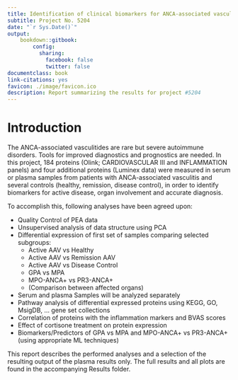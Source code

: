 ```yaml
---
title: Identification of clinical biomarkers for ANCA-associated vasculitis
subtitle: Project No. 5204
date: "`r Sys.Date()`"
output: 
    bookdown::gitbook:
        config:
          sharing:
            facebook: false
            twitter: false
documentclass: book
link-citations: yes
favicon: ./image/favicon.ico
description: Report summarizing the results for project #5204
---
```


# Introduction

The ANCA-associated vasculitides are rare but severe autoimmune disorders.
Tools for improved diagnostics and prognostics are needed. In this project, 184
proteins (Olink; CARDIOVASCULAR III and INFLAMMATION panels) and four
additional proteins (Luminex data) were measured in serum or plasma samples
from patients with ANCA-associated vasculitis and several controls (healthy,
remission, disease control), in order to identify biomarkers for active
disease, organ involvement and accurate diagnosis.

To accomplish this, following analyses have been agreed upon:

* Quality Control of PEA data
* Unsupervised analysis of data structure using PCA
* Differential expression of first set of samples comparing selected subgroups:
  - Active AAV vs Healthy
  - Active AAV vs Remission AAV
  - Active AAV vs Disease Control
  - GPA vs MPA
  - MPO-ANCA+ vs PR3-ANCA+
  - (Comparison between affected organs)
* Serum and plasma Samples will be analyzed separately
* Pathway analysis of differential expressed proteins using KEGG, GO, MsigDB, ... gene set collections
* Correlation of proteins with the inflammation markers and BVAS scores
* Effect of cortisone treatment on protein expression
* Biomarkers/Predictors of GPA vs MPA and MPO-ANCA+ vs PR3-ANCA+ (using appropriate ML techniques)

:::fyi
This report describes the performed analyses and a selection of the resulting
output of the plasma results only. The full results and all plots are found in
the accompanying Results folder.
:::